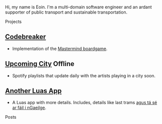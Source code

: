 
Hi, my name is Eoin. I'm a multi-domain software engineer and an ardant supporter of public transport and sustainable transportation.

<div className="grid grid-cols-1 sm:grid-cols-2 gap-4">
<Card>
    <PostTitle small>Projects</PostTitle>

## [Codebreaker](https://codebreaker.eoin.co/)
- Implementation of the [Mastermind boardgame](https://en.wikipedia.org/wiki/Mastermind_(board_game)).

## [Upcoming City](https://upcomingcity.eoin.co/) <Status enabled={false}>Offline</Status>
- Spotify playlists that update daily with the artists playing in a city soon.

## [Another Luas App](https://anotherluasapp.com/)
- A Luas app with more details. Includes, details like last trams [agus tá sé ar fáil i nGaeilge](https://anotherluasapp.com/ga "and it's available in Irish").

</Card>
<Card>
    <PostTitle small>Posts</PostTitle>
</Card>
</div>